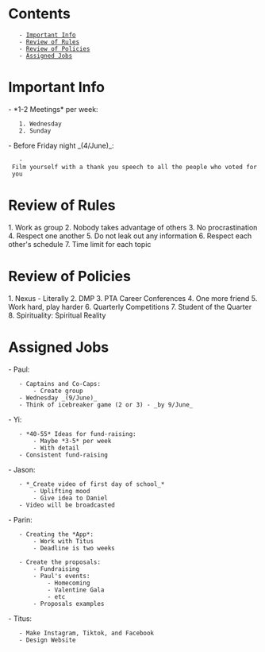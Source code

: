 = Contents =
    - [[#Important Info|Important Info]]
    - [[#Review of Rules|Review of Rules]]
    - [[#Review of Policies|Review of Policies]]
    - [[#Assigned Jobs|Assigned Jobs]]

= Important Info =
- *1-2 Meetings* per week:
    1. Wednesday
    2. Sunday

- Before Friday night _(4/June)_:
    - Film yourself with a thank you speech to all the people who voted for you

= Review of Rules =
1.    Work as group
2.    Nobody takes advantage of others
3.    No procrastination
4.    Respect one another
5.    Do not leak out any information
6.    Respect each other's schedule
7.    Time limit for each topic 

= Review of Policies =
1. Nexus - Literally
2. DMP
3. PTA Career Conferences
4. One more friend
5. Work hard, play harder
6. Quarterly Competitions
7. Student of the Quarter
8. Spirituality: Spiritual Reality

= Assigned Jobs =
- Paul:
    - Captains and Co-Caps:
        - Create group
    - Wednesday _(9/June)_
    - Think of icebreaker game (2 or 3) - _by 9/June_

- Yi:
    - *40-55* Ideas for fund-raising:
        - Maybe *3-5* per week
        - With detail
    - Consistent fund-raising

- Jason:
    - *_Create video of first day of school_*
        - Uplifting mood
        - Give idea to Daniel
    - Video will be broadcasted

- Parin:
    - Creating the *App*:
        - Work with Titus
        - Deadline is two weeks

    - Create the proposals:
        - Fundraising
        - Paul's events:
            - Homecoming
            - Valentine Gala
            - etc
        - Proposals examples

- Titus:
    - Make Instagram, Tiktok, and Facebook
    - Design Website
